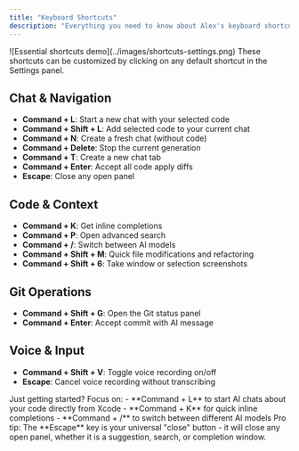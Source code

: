 ```yaml
---
title: "Keyboard Shortcuts"
description: "Everything you need to know about Alex's keyboard shortcuts"
---
```


<Frame>
  ![Essential shortcuts demo](../images/shortcuts-settings.png)
</Frame>

<Note>
  These shortcuts can be customized by clicking on any default shortcut in the Settings panel.
</Note>

## Chat & Navigation
- **Command + L**: Start a new chat with your selected code
- **Command + Shift + L**: Add selected code to your current chat
- **Command + N**: Create a fresh chat (without code)
- **Command + Delete**: Stop the current generation
- **Command + T**: Create a new chat tab
- **Command + Enter**: Accept all code apply diffs
- **Escape**: Close any open panel

## Code & Context
- **Command + K**: Get inline completions
- **Command + P**: Open advanced search
- **Command + /**: Switch between AI models
- **Command + Shift + M**: Quick file modifications and refactoring
- **Command + Shift + 6**: Take window or selection screenshots

## Git Operations
- **Command + Shift + G**: Open the Git status panel
- **Command + Enter**: Accept commit with AI message

## Voice & Input
- **Command + Shift + V**: Toggle voice recording on/off
- **Escape**: Cancel voice recording without transcribing

<Note>
  Just getting started? Focus on:
  - **Command + L** to start AI chats about your code directly from Xcode
  - **Command + K** for quick inline completions
  - **Command + /** to switch between different AI models
</Note>

<Tip>
  Pro tip: The **Escape** key is your universal "close" button - it will close any
  open panel, whether it is a suggestion, search, or completion window.
</Tip>
